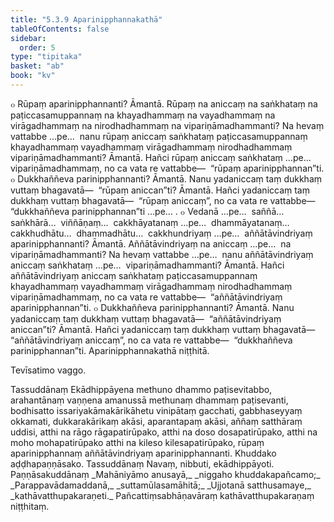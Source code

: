 ```yaml
---
title: "5.3.9 Aparinipphannakathā"
tableOfContents: false
sidebar:
  order: 5
type: "tipitaka"
basket: "ab"
book: "kv"
---
```



<DynamicBreadcrumb />

<Division number="917" book="kv">

<Paragraph number="2792" book="kv">
๐ Rūpaṃ aparinipphannanti? Āmantā. Rūpaṃ na aniccaṃ na saṅkhataṃ na paṭiccasamuppannaṃ na khayadhammaṃ na vayadhammaṃ na virāgadhammaṃ na nirodhadhammaṃ na vipariṇāmadhammanti? Na hevaṃ vattabbe …pe…  nanu rūpaṃ aniccaṃ saṅkhataṃ paṭiccasamuppannaṃ khayadhammaṃ vayadhammaṃ virāgadhammaṃ nirodhadhammaṃ vipariṇāmadhammanti? Āmantā. Hañci rūpaṃ aniccaṃ saṅkhataṃ …pe…  vipariṇāmadhammaṃ, no ca vata re vattabbe—  “rūpaṃ aparinipphannan”ti.
</Paragraph>

<Paragraph number="2793" book="kv">
๐ Dukkhaññeva parinipphannanti? Āmantā. Nanu yadaniccaṃ taṃ dukkhaṃ vuttaṃ bhagavatā—  “rūpaṃ aniccan”ti? Āmantā. Hañci yadaniccaṃ taṃ dukkhaṃ vuttaṃ bhagavatā—  “rūpaṃ aniccaṃ”, no ca vata re vattabbe—  “dukkhaññeva parinipphannan”ti …pe… .
</Paragraph>

</Division>
<Division number="918" book="kv">

<Paragraph number="2794" book="kv">
๐ Vedanā …pe…  saññā…  saṅkhārā…  viññāṇaṃ…  cakkhāyatanaṃ …pe…  dhammāyatanaṃ…  cakkhudhātu…  dhammadhātu…  cakkhundriyaṃ …pe…  aññātāvindriyaṃ aparinipphannanti? Āmantā. Aññātāvindriyaṃ na aniccaṃ …pe…  na vipariṇāmadhammanti? Na hevaṃ vattabbe …pe…  nanu aññātāvindriyaṃ aniccaṃ saṅkhataṃ …pe…  vipariṇāmadhammanti? Āmantā. Hañci aññātāvindriyaṃ aniccaṃ saṅkhataṃ paṭiccasamuppannaṃ khayadhammaṃ vayadhammaṃ virāgadhammaṃ nirodhadhammaṃ vipariṇāmadhammaṃ, no ca vata re vattabbe—  “aññātāvindriyaṃ aparinipphannan”ti.
</Paragraph>

<Paragraph number="2795" book="kv">
๐ Dukkhaññeva parinipphannanti? Āmantā. Nanu yadaniccaṃ taṃ dukkhaṃ vuttaṃ bhagavatā—  “aññātāvindriyaṃ aniccan”ti? Āmantā. Hañci yadaniccaṃ taṃ dukkhaṃ vuttaṃ bhagavatā—  “aññātāvindriyaṃ aniccaṃ”, no ca vata re vattabbe—  “dukkhaññeva parinipphannan”ti.

</Paragraph>
</Division>

<Paragraph number="2796" type="center" book="kv">
Aparinipphannakathā niṭṭhitā.

  
Tevīsatimo vaggo.



</Paragraph>

<Paragraph number="2797" type="center" book="kv">
Tassuddānaṃ


</Paragraph>

<Paragraph number="2798" book="kv">
Ekādhippāyena methuno dhammo paṭisevitabbo, arahantānaṃ vaṇṇena amanussā methunaṃ dhammaṃ paṭisevanti, bodhisatto issariyakāmakārikāhetu vinipātaṃ gacchati, gabbhaseyyaṃ okkamati, dukkarakārikaṃ akāsi, aparantapaṃ akāsi, aññaṃ satthāraṃ uddisi, atthi na rāgo rāgapatirūpako, atthi na doso dosapatirūpako, atthi na moho mohapatirūpako atthi na kileso kilesapatirūpako, rūpaṃ aparinipphannaṃ aññātāvindriyaṃ aparinipphannanti.

</Paragraph>

<Paragraph number="2799" type="center" book="kv">
Khuddako aḍḍhapaṇṇāsako.



</Paragraph>

<Paragraph number="2800" type="center" book="kv">
Tassuddānaṃ


</Paragraph>

<Paragraph number="2801" type="center" book="kv">
Navaṃ, nibbuti, ekādhippāyoti.

</Paragraph>

<Paragraph number="2802" type="center" book="kv">
Paṇṇāsakuddānaṃ


</Paragraph>

<Paragraph number="2803" type="verses" book="kv">
_Mahāniyāmo anusayā,_  
_niggaho khuddakapañcamo;_  
_Parappavādamaddanā,_  
_suttamūlasamāhitā;_  
_Ujjotanā satthusamaye,_  
_kathāvatthupakaraṇeti._  


</Paragraph>

<Paragraph number="2804" type="center" book="kv">
Pañcattiṃsabhāṇavāraṃ



</Paragraph>

<Paragraph number="2805" type="center" book="kv">
kathāvatthupakaraṇaṃ niṭṭhitaṃ.
</Paragraph>